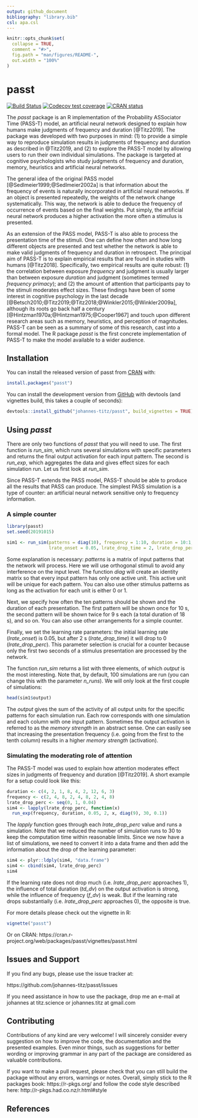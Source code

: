 ```yaml
---
output: github_document
bibliography: "library.bib"
csl: apa.csl
---
```


<!-- README.md is generated from README.Rmd. Please edit that file -->

```r
knitr::opts_chunk$set(
  collapse = TRUE,
  comment = "#>",
  fig.path = "man/figures/README-",
  out.width = "100%"
)
```

# passt

<!-- badges: start -->
[![Build Status](https://travis-ci.org/johannes-titz/passt.svg?branch=master)](https://travis-ci.org/johannes-titz/passt)
[![Codecov test coverage](https://codecov.io/gh/johannes-titz/passt/branch/master/graph/badge.svg)](https://codecov.io/gh/johannes-titz/passt?branch=master)
[![CRAN status](https://www.r-pkg.org/badges/version/passt)](https://CRAN.R-project.org/package=passt)
<!-- badges: end -->

The *passt* package is an R implementation of the Probability ASSociator Time (PASS-T) model, an artificial neural network designed to explain how humans make judgments of frequency and duration [@Titz2019]. The package was developed with two purposes in mind: (1) to provide a simple way to reproduce simulation results in judgments of frequency and duration as described in @Titz2019, and (2) to explore the PASS-T model by allowing users to run their own individual simulations. The package is targeted at cognitive psychologists who study judgments of frequency and duration, memory, heuristics and artificial neural networks.

The general idea of the original PASS model [@Sedlmeier1999;@Sedlmeier2002a] is that information about the frequency of events is naturally incorporated in artificial neural networks. If an object is presented repeatedly, the weights of the network change systematically. This way, the network is able to deduce the frequency of occurrence of events based on the final weights. Put simply, the artificial neural network produces a higher activation the more often a stimulus is presented.

As an extension of the PASS model, PASS-T is also able to process the presentation time of the stimuli. One can define how often and how long different objects are presented and test whether the network is able to make valid judgments of frequency and duration in retrospect. The principal aim of PASS-T is to explain empirical results that are found in studies with humans [@Titz2018]. Specifically, two empirical results are quite robust: (1) the correlation between exposure *frequency* and judgment is usually larger than between exposure *duration* and judgment (sometimes termed *frequency primacy*); and (2) the amount of attention that participants pay to the stimuli moderates effect sizes. These findings have been of some interest in cognitive psychology in the last decade [@Betsch2010;@Titz2019;@Titz2018;@Winkler2015;@Winkler2009a], although its roots go back half a century [@Hintzman1970a;@Hintzman1975;@Cooper1967] and touch upon different research areas such as memory, heuristics, and perception of magnitudes. PASS-T can be seen as a summary of some of this research, cast into a formal model. The R package *passt* is the first concrete implementation of PASS-T to make the model available to a wider audience.

## Installation

You can install the released version of passt from [CRAN](https://CRAN.R-project.org) with:

```r
install.packages("passt")
```

You can install the development version from [GitHub](https://github.com/) with devtools (and vignettes build, this takes a couple of seconds):

```r
devtools::install_github("johannes-titz/passt", build_vignettes = TRUE)
```

## Using *passt*
There are only two functions of *passt* that you will need to use. The first function is *run_sim*, which runs several simulations with specific parameters and returns the final output activation for each input pattern. The second is *run_exp*, which aggregates the data and gives effect sizes for each simulation run. Let us first look at *run_sim*.

Since PASS-T extends the PASS model, PASS-T should be able to produce all the results that PASS can produce. The simplest PASS simulation is a type of counter: an artificial neural network sensitive only to frequency information.

### A simple counter
```r
library(passt)
set.seed(20191015)
```

```r
sim1 <- run_sim(patterns = diag(10), frequency = 1:10, duration = 10:1,
                lrate_onset = 0.05, lrate_drop_time = 2, lrate_drop_perc = 0)
```

Some explanation is necessary: *patterns* is a matrix of input patterns that the network will process. Here we will use orthogonal stimuli to avoid any interference on the input level. The function *diag* will create an identity matrix so that every input pattern has only one active unit. This active unit will be unique for each pattern. You can also use other stimulus patterns as long as the activation for each unit is either 0 or 1.

Next, we specify how often the ten patterns should be shown and the duration of each presentation. The first pattern will be shown once for 10 s, the second pattern will be shown twice for 9 s each (a total duration of 18 s), and so on. You can also use other arrangements for a simple counter.

Finally, we set the learning rate parameters: the initial learning rate (*lrate_onset*) is 0.05, but after 2 s (*lrate_drop_time*) it will drop to 0 (*lrate_drop_perc*). This parameter selection is crucial for a counter because only the first two seconds of a stimulus presentation are processed by the network.

The function *run_sim* returns a list with three elements, of which *output* is the most interesting. Note that, by default, 100 simulations are run (you can change this with the parameter *n_runs*). We will only look at the first couple of simulations:

```r
head(sim1$output)
```

The *output* gives the sum of the activity of all output units for the specific patterns for each simulation run. Each row corresponds with one simulation and each column with one input pattern. Sometimes the output activation is referred to as the *memory strength* in an abstract sense. One can easily see that increasing the presentation frequency (i.e. going from the first to the tenth column) results in a higher *memory strength* (activation).

### Simulating the moderating role of attention
The PASS-T model was used to explain how attention moderates effect sizes in judgments of frequency and duration [@Titz2019]. A short example for a setup could look like this:

```r
duration <- c(4, 2, 1, 8, 4, 2, 12, 6, 3)
frequency <- c(2, 4, 8, 2, 4, 8, 2, 4, 8)
lrate_drop_perc <- seq(0, 1, 0.04)
sim4 <- lapply(lrate_drop_perc, function(x) 
  run_exp(frequency, duration, 0.05, 2, x, diag(9), 30, 0.1))
```

The *lapply* function goes through each *lrate_drop_perc* value and runs a simulation. Note that we reduced the number of simulation runs to 30 to keep the computation time within reasonable limits. Since we now have a list of simulations, we need to convert it into a data frame and then add the information about the drop of the learning parameter:

```r
sim4 <- plyr::ldply(sim4, "data.frame")
sim4 <- cbind(sim4, lrate_drop_perc)
sim4
```

If the learning rate does not drop much (i.e. *lrate_drop_perc* approaches 1), the influence of total duration (*td_dv*) on the output activation is strong, while the influence of frequency (*f_dv*) is weak. But if the learning rate drops substantially (i.e. *lrate_drop_perc* approaches 0), the opposite is true. 

For more details please check out the vignette in R:

```r
vignette("passt")
```

Or on CRAN: https://cran.r-project.org/web/packages/passt/vignettes/passt.html

## Issues and Support
If you find any bugs, please use the issue tracker at:

https://github.com/johannes-titz/passt/issues

If you need assistance in how to use the package, drop me an e-mail at johannes at titz.science or johannes.titz at gmail.com

## Contributing
Contributions of any kind are very welcome! I will sincerely consider every suggestion on how to improve the code, the documentation and the presented examples. Even minor things, such as suggestions for better wording or improving grammar in any part of the package are considered as valuable contributions.

If you want to make a pull request, please check that you can still build the package without any errors, warnings or notes. Overall, simply stick to the R packages book: https://r-pkgs.org/ and follow the code style described here: http://r-pkgs.had.co.nz/r.html#style

<!-- 
# Citation

Titz, J. (2019). passt: An R implementation of the PASS-T model. R package version 0.1.0. https://CRAN.R-project.org/package=passt

A BibTex entry for LaTeX users is:

@Manual{titz2019, title = {passt: an R implementation of the PASS-T model}, author = {Titz, Johannes}, year = {2019}, note = {R package version 0.1.0}, url = {https://CRAN.R-project.org/package=passt}, }
-->

## References
